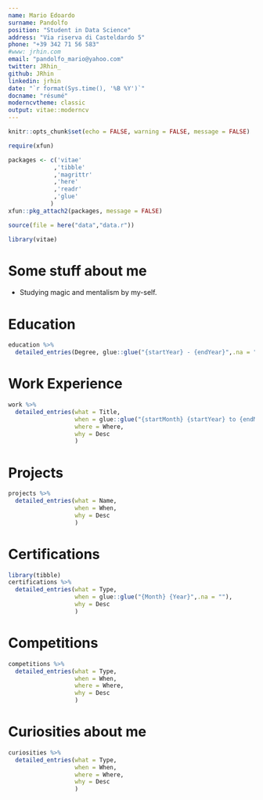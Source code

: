 ```yaml
---
name: Mario Edoardo
surname: Pandolfo
position: "Student in Data Science"
address: "Via riserva di Casteldardo 5"
phone: "+39 342 71 56 583"
#www: jrhin.com
email: "pandolfo_mario@yahoo.com"
twitter: JRhin_
github: JRhin
linkedin: jrhin
date: "`r format(Sys.time(), '%B %Y')`"
docname: "résumé"
moderncvtheme: classic
output: vitae::moderncv
---
```


```r
knitr::opts_chunk$set(echo = FALSE, warning = FALSE, message = FALSE)

require(xfun)

packages <- c('vitae'  
             ,'tibble'   
             ,'magrittr' 
             ,'here'  
             ,'readr' 
             ,'glue'
            )
xfun::pkg_attach2(packages, message = FALSE)

source(file = here("data","data.r"))

library(vitae)
```

# Some stuff about me

-   Studying magic and mentalism by my-self.

# Education

```r
education %>% 
  detailed_entries(Degree, glue::glue("{startYear} - {endYear}",.na = ""), Institution, Where)
```

# Work Experience

```r
work %>% 
  detailed_entries(what = Title,
                   when = glue::glue("{startMonth} {startYear} to {endMonth} {endYear}",.na = ""),
                   where = Where,
                   why = Desc
                   )
```

# Projects

```r
projects %>%
  detailed_entries(what = Name,
                   when = When,
                   why = Desc
                   )
```

# Certifications

```r
library(tibble)
certifications %>% 
  detailed_entries(what = Type,
                   when = glue::glue("{Month} {Year}",.na = ""),
                   why = Desc
                   )
```

\newpage

# Competitions

```r
competitions %>% 
  detailed_entries(what = Type,
                   when = When,
                   where = Where,
                   why = Desc
                   )
```

# Curiosities about me

```r
curiosities %>% 
  detailed_entries(what = Type,
                   when = When,
                   where = Where,
                   why = Desc
                   )
```
